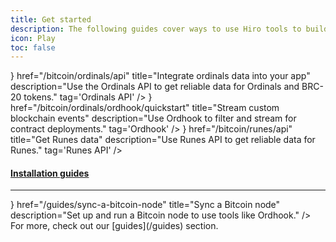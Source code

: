 ```yaml
---
title: Get started
description: The following guides cover ways to use Hiro tools to build with Ordinals, BRC-20, and Runes.
icon: Play
toc: false
---
```



<div className='flex flex-col space-y-10'>

<Cards>
  <SecondaryCard
    className="group"
    icon={<API className='transition-colors duration-500 ease-in-out group-hover:text-primary' />}
    href="/bitcoin/ordinals/api"
    title="Integrate ordinals data into your app"
    description="Use the Ordinals API to get reliable data for Ordinals and BRC-20 tokens."
    tag='Ordinals API'
  />
  <SecondaryCard
    className="group"
    icon={<Chainhook className='transition-colors duration-500 ease-in-out group-hover:text-primary' />}
    href="/bitcoin/ordinals/ordhook/quickstart"
    title="Stream custom blockchain events"
    description="Use Ordhook to filter and stream for contract deployments."
    tag='Ordhook'
  />
  <SecondaryCard
    className="group"
    icon={<API className='transition-colors duration-500 ease-in-out group-hover:text-primary' />}
    href="/bitcoin/runes/api"
    title="Get Runes data"
    description="Use Runes API to get reliable data for Runes."
    tag='Runes API'
  />
</Cards>

<div className='flex flex-col space-y-3'>

<h4 id="installation-guides" className="scroll-m-20">
  <a href="#installation-guides" className="not-prose group text-muted-foreground uppercase">Installation guides</a>
</h4>

---

<Cards>
  <SmallCard
    icon={<BitcoinIcon />}
    href="/guides/sync-a-bitcoin-node"
    title="Sync a Bitcoin node"
    description="Set up and run a Bitcoin node to use tools like Ordhook."
  />
</Cards>

</div>

<Callout type="tip">
For more, check out our [guides](/guides) section.
</Callout>

</div>
